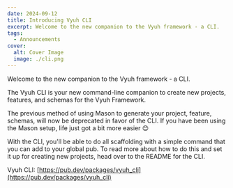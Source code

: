 ```yaml
---
date: 2024-09-12
title: Introducing Vyuh CLI
excerpt: Welcome to the new companion to the Vyuh framework - a CLI.
tags:
  - Announcements
cover:
  alt: Cover Image
  image: ./cli.png
---
```



Welcome to the new companion to the Vyuh framework - a CLI.

The Vyuh CLI is your new command-line companion to create new projects,
features, and schemas for the Vyuh Framework.

The previous method of using Mason to generate your project, feature, schemas,
will now be deprecated in favor of the CLI. If you have been using the Mason
setup, life just got a bit more easier 😊

With the CLI, you'll be able to do all scaffolding with a simple command that
you can add to your global pub. To read more about how to do this and set it up
for creating new projects, head over to the README for the CLI.

Vyuh CLI: [https://pub.dev/packages/vyuh_cli](https://pub.dev/packages/vyuh_cli)

<LinkCard href="/intro/cli" title="CLI Docs" />
